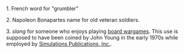 1. French word for "grumbler"

2. Napoleon Bonapartes name for old veteran soldiers.

3. ''slang'' for someone who enjoys playing [[wargaming#Board wargaming|board wargames]]. This use is supposed to have been coined by John Young in the early 1970s while employed by [[Simulations Publications, Inc.]].